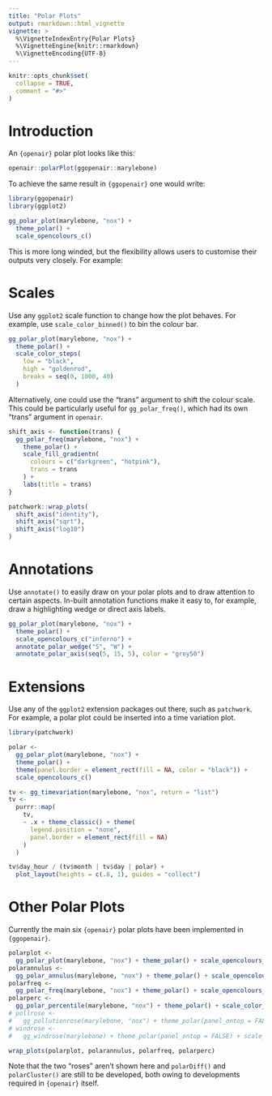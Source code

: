 ```yaml
---
title: "Polar Plots"
output: rmarkdown::html_vignette
vignette: >
  %\VignetteIndexEntry{Polar Plots}
  %\VignetteEngine{knitr::rmarkdown}
  %\VignetteEncoding{UTF-8}
---
```


```r
knitr::opts_chunk$set(
  collapse = TRUE,
  comment = "#>"
)
```

# Introduction

An `{openair}` polar plot looks like this:

```r
openair::polarPlot(ggopenair::marylebone)
```

To achieve the same result in `{ggopenair}` one would write:

```r
library(ggopenair)
library(ggplot2)

gg_polar_plot(marylebone, "nox") +
  theme_polar() +
  scale_opencolours_c()
```

This is more long winded, but the flexibility allows users to customise their outputs very closely. For example:

# Scales

Use any `ggplot2` scale function to change how the plot behaves. For example, use `scale_color_binned()` to bin the colour bar.

```r
gg_polar_plot(marylebone, "nox") +
  theme_polar() +
  scale_color_steps(
    low = "black",
    high = "goldenrod",
    breaks = seq(0, 1000, 40)
  )
```

Alternatively, one could use the "trans" argument to shift the colour scale. This could be particularly useful for `gg_polar_freq()`, which had its own "trans" argument in `openair`.

```r
shift_axis <- function(trans) {
  gg_polar_freq(marylebone, "nox") +
    theme_polar() +
    scale_fill_gradientn(
      colours = c("darkgreen", "hotpink"),
      trans = trans
    ) +
    labs(title = trans)
}

patchwork::wrap_plots(
  shift_axis("identity"),
  shift_axis("sqrt"),
  shift_axis("log10")
)
```

# Annotations

Use `annotate()` to easily draw on your polar plots and to draw attention to certain aspects. In-built annotation functions make it easy to, for example, draw a highlighting wedge or direct axis labels.

```r
gg_polar_plot(marylebone, "nox") +
  theme_polar() +
  scale_opencolours_c("inferno") +
  annotate_polar_wedge("S", "W") +
  annotate_polar_axis(seq(5, 15, 5), color = "grey50")
```

# Extensions

Use any of the `ggplot2` extension packages out there, such as `patchwork`. For example, a polar plot could be inserted into a time variation plot.

```r
library(patchwork)

polar <-
  gg_polar_plot(marylebone, "nox") +
  theme_polar() +
  theme(panel.border = element_rect(fill = NA, color = "black")) +
  scale_opencolours_c()

tv <- gg_timevariation(marylebone, "nox", return = "list")
tv <-
  purrr::map(
    tv,
    ~ .x + theme_classic() + theme(
      legend.position = "none",
      panel.border = element_rect(fill = NA)
    )
  )

tv$day_hour / (tv$month | tv$day | polar) +
  plot_layout(heights = c(.8, 1), guides = "collect")
```

# Other Polar Plots

Currently the main six `{openair}` polar plots have been implemented in `{ggopenair}`.

```r
polarplot <-
  gg_polar_plot(marylebone, "nox") + theme_polar() + scale_opencolours_c()
polarannulus <-
  gg_polar_annulus(marylebone, "nox") + theme_polar() + scale_opencolours_c()
polarfreq <-
  gg_polar_freq(marylebone, "nox") + theme_polar() + scale_opencolours_c(trans = "sqrt")
polarperc <-
  gg_polar_percentile(marylebone, "nox") + theme_polar() + scale_color_manual(values = openair::openColours(n = 5))
# pollrose <-
#   gg_pollutionrose(marylebone, "nox") + theme_polar(panel_ontop = FALSE) + scale_fill_manual(values = rev(openair::openColours(n = 7)))
# windrose <-
#   gg_windrose(marylebone) + theme_polar(panel_ontop = FALSE) + scale_fill_manual(values = rev(openair::openColours(n = 4)))

wrap_plots(polarplot, polarannulus, polarfreq, polarperc)
```

Note that the two "roses" aren't shown here and `polarDiff()` and `polarCluster()` are still to be developed, both owing to developments required in `{openair}` itself.

<!-- # The Three Roses -->

<!-- Note that the two "roses" above - wind and pollution - have their own annotation functions to put on their. The `rose_angle` arguments are required if you change the `angle` argument of wind/pollutionrose due to the way `geom_col()` interacts with `coord_polar()` --- simply copy the chosen argument for `angle` and it'll fix any strangeness when `wd` is near 0/North. -->

<!-- ```{r} -->
<!-- gg_windrose(marylebone, facet = "daylight") + -->
<!--   theme_polar(panel_ontop = FALSE) + -->
<!--   annotate_rose_text(y = 15, wd = "SE", size = 2.5) -->
<!-- ``` -->

<!-- The functionality to compare two sets of ws/wd data felt a bit misplaced in `pollutionRose()`, so `{ggopenair}` exports a separate `gg_biasrose()` function. This also lets the plot better reflect what it is actually representing (no more N/S/E/W axis labels). -->

<!-- ```{r} -->
<!-- mydata <- dplyr::mutate(marylebone, -->
<!--                         ws2 = ws + 2 * rnorm(nrow(marylebone)) + 1, -->
<!--                         wd2 = wd + 30 * rnorm(nrow(marylebone)) + 30 -->
<!-- ) -->

<!-- ## need to correct negative wd -->
<!-- id <- which(mydata$wd2 < 0) -->
<!-- mydata$wd2[id] <- mydata$wd2[id] + 360 -->

<!-- ## results show postive bias in wd and ws -->
<!-- gg_biasrose( -->
<!--   mydata, -->
<!--   ws = "ws", -->
<!--   wd = "wd", -->
<!--   ws2 = "ws2", -->
<!--   wd2 = "wd2" -->
<!-- ) + -->
<!--   theme_polar(panel_ontop = FALSE) + -->
<!--   scale_fill_manual(values = c("darkblue", "hotpink")) + -->
<!--   annotate_rose_text(wd = "SW", y = 10, rose_angle = 10) -->

<!-- ``` -->

